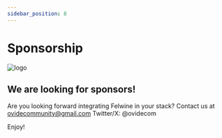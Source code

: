 ```yaml
---
sidebar_position: 8
---
```




# Sponsorship

![logo](/img/icon_xs.svg)

## We are looking for sponsors!
Are you looking forward integrating Felwine in your stack? 
Contact us at ovidecommunity@gmail.com
Twitter/X: @ovidecom

Enjoy!
